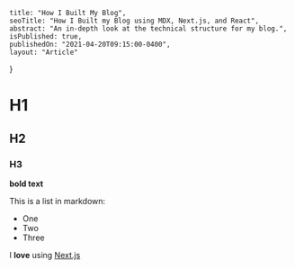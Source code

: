 
    title: "How I Built My Blog",
    seoTitle: "How I Built my Blog using MDX, Next.js, and React",
    abstract: "An in-depth look at the technical structure for my blog.",
    isPublished: true,
    publishedOn: "2021-04-20T09:15:00-0400",
    layout: "Article"
}

# H1

## H2

### H3

**bold text**

This is a list in markdown:

- One
- Two
- Three

I **love** using [Next.js](https://nextjs.org/)
